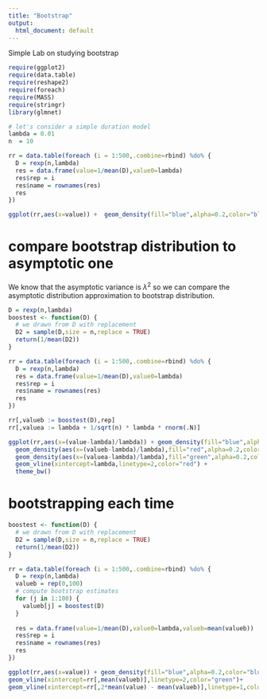 ```yaml
---
title: "Bootstrap"
output:
  html_document: default
---
```


Simple Lab on studying bootstrap

```r
require(ggplot2)
require(data.table)
require(reshape2)
require(foreach)
require(MASS)
require(stringr)
library(glmnet)

# let's consider a simple duration model
lambda = 0.01
n  = 10

rr = data.table(foreach (i = 1:500,.combine=rbind) %do% {
  D = rexp(n,lambda)
  res = data.frame(value=1/mean(D),value0=lambda)
  res$rep = i
  res$name = rownames(res)
  res
})

ggplot(rr,aes(x=value)) +  geom_density(fill="blue",alpha=0.2,color="blue") + geom_vline(xintercept=lambda,linetype=2,color="red") + geom_vline(xintercept=rr[,mean(value)],linetype=2,color="blue")+theme_bw()

```

# compare bootstrap distribution to asymptotic one

We know that the asymptotic variance is $\lambda^2$ so we can compare the asymptotic distribution approximation to bootstrap distribution.

```r
D = rexp(n,lambda)
boostest <- function(D) {
  # we drawn from D with replacement
  D2 = sample(D,size = n,replace = TRUE)
  return(1/mean(D2))
}

rr = data.table(foreach (i = 1:500,.combine=rbind) %do% {
  D = rexp(n,lambda)
  res = data.frame(value=1/mean(D),value0=lambda)
  res$rep = i
  res$name = rownames(res)
  res
})

rr[,valueb := boostest(D),rep]
rr[,valuea := lambda + 1/sqrt(n) * lambda * rnorm(.N)]

ggplot(rr,aes(x=(value-lambda)/lambda)) + geom_density(fill="blue",alpha=0.2,color="blue") +
  geom_density(aes(x=(valueb-lambda)/lambda),fill="red",alpha=0.2,color="red") + 
  geom_density(aes(x=(valuea-lambda)/lambda),fill="green",alpha=0.2,color="green") + 
  geom_vline(xintercept=lambda,linetype=2,color="red") +
  theme_bw()

```


# bootstrapping each time

```r


boostest <- function(D) {
  # we drawn from D with replacement
  D2 = sample(D,size = n,replace = TRUE)
  return(1/mean(D2))
}

rr = data.table(foreach (i = 1:500,.combine=rbind) %do% {
  D = rexp(n,lambda)
  valueb = rep(0,100)
  # compute bootstrap estimates
  for (j in 1:100) {
    valueb[j] = boostest(D)
  }
  
  res = data.frame(value=1/mean(D),value0=lambda,valueb=mean(valueb))
  res$rep = i
  res$name = rownames(res)
  res
})

ggplot(rr,aes(x=value)) + geom_density(fill="blue",alpha=0.2,color="blue") + geom_vline(xintercept=lambda,linetype=2,color="red") + geom_vline(xintercept=rr[,mean(value)],linetype=2,color="blue")+
geom_vline(xintercept=rr[,mean(valueb)],linetype=2,color="green")+
geom_vline(xintercept=rr[,2*mean(value) - mean(valueb)],linetype=1,color="orange")+theme_bw()



```

